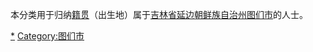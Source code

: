 {{Catnav|頁面分類|各種主題的頁面分類|依中国各省来作的分类|各地中国人|吉林人|延边人}}
{{Catnav|頁面分類|人物|各國人物|中国人|各地中国人|吉林人|延边人}}

本分类用于归纳[[籍贯|籍贯]]（出生地）属于[[吉林省|吉林省]][[延边朝鲜族自治州|延边朝鲜族自治州]][[图们市|图们市]]的人士。

[[Category:延边人|*]]
[[Category:图们市|Category:图们市]]